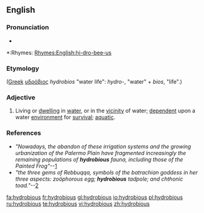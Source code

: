 ==English==

===Pronunciation===
*{{audio|en-us-hydrobious.ogg|Audio (US)}}

*:Rhymes: [[Rhymes:English:hi-dro-bee-us]]

===Etymology===
([[Greek]] [[υδρόβιος]] ''hydrobios'' "water life": ''hydro-'', "water" + ''bios'', "life".)

===Adjective===
{{en-adj}} 

# Living or [[dwelling]] in [[water]], or in the [[vicinity]] of water; [[dependent]] upon a water [[environment]] for [[survival]]; [[aquatic]].

===References===
* ''"Nowadays, the abandon of these irrigation systems and the growing urbanization of the Palermo Plain have fragmented increasingly the remaining populations of '''hydrobious''' fauna, including those of the Painted Frog"''--[http://utenti.lycos.it/bufo2000/morbe3.htm 1]
* ''"the three gems of Rebbuqqa, symbols of the batrachian goddess in her three aspects: zoöphorous egg; '''hydrobious''' tadpole; and chthonic toad."''--[http://www.gwywyr.com/texts/gems.html 2]


[[fa:hydrobious]]
[[fr:hydrobious]]
[[gl:hydrobious]]
[[io:hydrobious]]
[[pl:hydrobious]]
[[ru:hydrobious]]
[[te:hydrobious]]
[[vi:hydrobious]]
[[zh:hydrobious]]